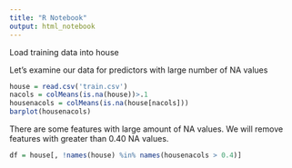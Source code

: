 ---
title: "R Notebook"
output: html_notebook
---

Load training data into house

Let's examine our data for predictors with large number of NA values

```{r}
house = read.csv('train.csv')
nacols = colMeans(is.na(house))>.1
housenacols = colMeans(is.na(house[nacols]))
barplot(housenacols)
```

There are some features with large amount of NA values. We will remove features with greater than 0.40 NA values.

```{r}
df = house[, !names(house) %in% names(housenacols > 0.4)]
```

